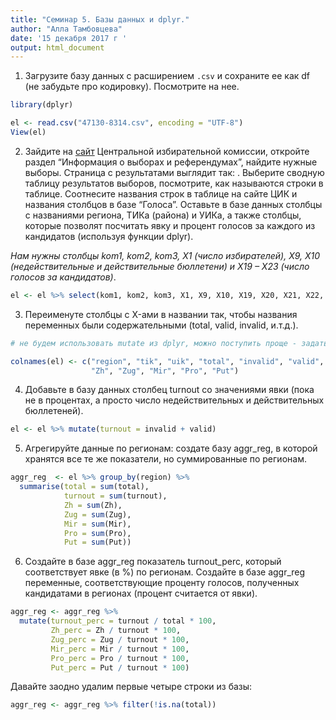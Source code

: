 ```yaml
---
title: "Семинар 5. Базы данных и dplyr."
author: "Алла Тамбовцева"
date: '15 декабря 2017 г '
output: html_document
---
```


1.  Загрузите базу данных с расширением `.csv` и сохраните ее как df (не забудьте про кодировку). Посмотрите на нее.

```r
library(dplyr)

el <- read.csv("47130-8314.csv", encoding = "UTF-8")
View(el)
```

2.  Зайдите на [сайт](http://www.cikrf.ru/) Центральной избирательной комиссии, откройте раздел "Информация о выборах и референдумах", найдите нужные выборы. Страница с результатами выглядит так: . Выберите сводную таблицу результатов выборов, посмотрите, как называются строки в таблице. Соотнесите названия строк в таблице на сайте ЦИК и названия столбцов в базе "Голоса". Оставьте в базе данных столбцы с названиями региона, ТИКа (района) и УИКа, а также столбцы, которые позволят посчитать явку и процент голосов за каждого из кандидатов (используя функции dplyr). 

*Нам нужны столбцы kom1, kom2, kom3, X1 (число избирателей), X9, X10 (недействительные и действительные бюллетени) и X19 -- X23 (число голосов за кандидатов)*.

```r
el <- el %>% select(kom1, kom2, kom3, X1, X9, X10, X19, X20, X21, X22, X23)
```

3. Переименуте столбцы с X-ами в названии так, чтобы названия переменных были содержательными (total, valid, invalid, и.т.д.).

```r
# не будем использовать mutate из dplyr, можно поступить проще - задать вектор названий столбцов, как в матрицах

colnames(el) <- c("region", "tik", "uik", "total", "invalid", "valid",
                  "Zh", "Zug", "Mir", "Pro", "Put")
```

4. Добавьте в базу данных столбец turnout со значениями явки (пока не в процентах, а просто число недействительных и действительных бюллетеней).

```r
el <- el %>% mutate(turnout = invalid + valid)
```

5. Агрегируйте данные по регионам: создате базу aggr_reg, в которой хранятся все те же показатели, но суммированные по регионам.

```r
aggr_reg  <- el %>% group_by(region) %>%
  summarise(total = sum(total),
            turnout = sum(turnout),
            Zh = sum(Zh),
            Zug = sum(Zug),
            Mir = sum(Mir),
            Pro = sum(Pro),
            Put = sum(Put))
```

6. Создайте в базе aggr_reg показатель turnout_perc, который соответствует явке (в %) по регионам. Создайте в базе aggr_reg переменные, соответствующие проценту голосов, полученных кандидатами в регионах (процент считается от явки).

```r
aggr_reg <- aggr_reg %>% 
  mutate(turnout_perc = turnout / total * 100, 
         Zh_perc = Zh / turnout * 100,
         Zug_perc = Zug / turnout * 100,
         Mir_perc = Mir / turnout * 100,
         Pro_perc = Pro / turnout * 100,
         Put_perc = Put / turnout * 100)
```

Давайте заодно удалим первые четыре строки из базы:

```r
aggr_reg <- aggr_reg %>% filter(!is.na(total))
```



